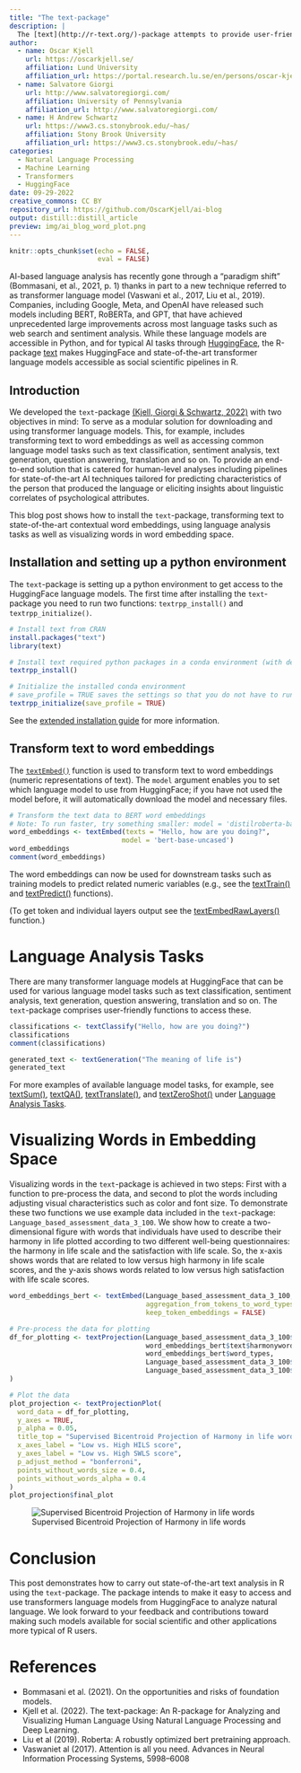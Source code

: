 ```yaml
---
title: "The text-package"
description: |
  The [text](http://r-text.org/)-package attempts to provide user-friendly access and pipelines to HuggingFace's transformer language models in R.
author:
  - name: Oscar Kjell 
    url: https://oscarkjell.se/
    affiliation: Lund University
    affiliation_url: https://portal.research.lu.se/en/persons/oscar-kjell
  - name: Salvatore Giorgi 
    url: http://www.salvatoregiorgi.com/
    affiliation: University of Pennsylvania
    affiliation_url: http://www.salvatoregiorgi.com/
  - name: H Andrew Schwartz  
    url: https://www3.cs.stonybrook.edu/~has/
    affiliation: Stony Brook University
    affiliation_url: https://www3.cs.stonybrook.edu/~has/
categories:
  - Natural Language Processing
  - Machine Learning
  - Transformers
  - HuggingFace
date: 09-29-2022
creative_commons: CC BY
repository_url: https://github.com/OscarKjell/ai-blog
output: distill::distill_article
preview: img/ai_blog_word_plot.png
---
```


```r
knitr::opts_chunk$set(echo = FALSE,
                      eval = FALSE)
```

AI-based language analysis has recently gone through a “paradigm shift” (Bommasani, et al., 2021, p. 1) thanks in part to a new technique referred to as transformer language model (Vaswani et al., 2017, Liu et al., 2019). Companies, including Google, Meta, and OpenAI have released such models including BERT, RoBERTa, and GPT, that have achieved unprecedented large improvements across most language tasks such as web search and sentiment analysis. While these language models are accessible in Python, and for typical AI tasks through [HuggingFace](https://huggingface.co/), the R-package [text](http://r-text.org/) makes HuggingFace and state-of-the-art transformer language models accessible as social scientific pipelines in R.


## Introduction

We developed the `text`-package [(Kjell, Giorgi & Schwartz, 2022)](https://psyarxiv.com/293kt) with two objectives in mind: 
To serve as a modular solution for downloading and using transformer language models. This, for example, includes transforming text to word embeddings as well as accessing common language model tasks such as text classification, sentiment analysis, text generation, question answering, translation and so on. 
To provide an end-to-end solution that is catered for human-level analyses including pipelines for state-of-the-art AI techniques tailored for predicting characteristics of the person that produced the language or eliciting insights about linguistic correlates of psychological attributes.

This blog post shows how to install the `text`-package, transforming text to state-of-the-art contextual word embeddings, using language analysis tasks as well as visualizing words in word embedding space.  

## Installation and setting up a python environment
The `text`-package is setting up a python environment to get access to the HuggingFace language models. The first time after installing the `text`-package you need to run two functions: `textrpp_install()` and `textrpp_initialize()`.  

```r
# Install text from CRAN
install.packages("text")
library(text)

# Install text required python packages in a conda environment (with defaults)
textrpp_install()

# Initialize the installed conda environment
# save_profile = TRUE saves the settings so that you do not have to run textrpp_initialize() again after restarting R
textrpp_initialize(save_profile = TRUE)
```


See the [extended installation guide](https://www.r-text.org/articles/huggingface_in_r_extended_installation_guide.html) for more information.

## Transform text to word embeddings
The [`textEmbed()`](https://www.r-text.org/reference/textEmbed.html) function is used to transform text to word embeddings (numeric representations of text). The `model` argument enables you to set which language model to use from HuggingFace; if you have not used the model before, it will automatically download the model and necessary files.

```r
# Transform the text data to BERT word embeddings
# Note: To run faster, try something smaller: model = 'distilroberta-base'.
word_embeddings <- textEmbed(texts = "Hello, how are you doing?",
                            model = 'bert-base-uncased')
word_embeddings
comment(word_embeddings)

```

The word embeddings can now be used for downstream tasks such as training models to predict related numeric variables (e.g., see the [textTrain()](https://www.r-text.org/reference/textTrain.html) and [textPredict()](https://www.r-text.org/reference/textPredict.html) functions).
  
(To get token and individual layers output see the [textEmbedRawLayers()](https://www.r-text.org/reference/textEmbedRawLayers.html) function.)


# Language Analysis Tasks
There are many transformer language models at HuggingFace that can be used for various language model tasks such as text classification, sentiment analysis, text generation, question answering, translation and so on. The `text`-package comprises user-friendly functions to access these.  

```r
classifications <- textClassify("Hello, how are you doing?")
classifications
comment(classifications)
```


```r
generated_text <- textGeneration("The meaning of life is")
generated_text

```

For more examples of available language model tasks, for example, see [textSum()](https://www.r-text.org/reference/textSum.html), [textQA()](https://www.r-text.org/reference/textQA.html), [textTranslate()](https://www.r-text.org/reference/textTranslate.html), and [textZeroShot()](https://www.r-text.org/reference/textZeroShot.html) under [Language Analysis Tasks](https://www.r-text.org/reference/index.html).


# Visualizing Words in Embedding Space
Visualizing words in the `text`-package is achieved in two steps: First with a function to pre-process the data, and second to plot the words including adjusting visual characteristics such as color and font size. 
To demonstrate these two functions we use example data included in the `text`-package: `Language_based_assessment_data_3_100`. We show how to create a two-dimensional figure with words that individuals have used to describe their harmony in life plotted according to two different well-being questionnaires: the harmony in life scale and the satisfaction with life scale. So, the x-axis shows words that are related to low versus high harmony in life scale scores, and the y-axis shows words related to low versus high satisfaction with life scale scores.

```r
word_embeddings_bert <- textEmbed(Language_based_assessment_data_3_100,
                                  aggregation_from_tokens_to_word_types = "mean",
                                  keep_token_embeddings = FALSE)

# Pre-process the data for plotting
df_for_plotting <- textProjection(Language_based_assessment_data_3_100$harmonywords, 
                                  word_embeddings_bert$text$harmonywords,
                                  word_embeddings_bert$word_types,
                                  Language_based_assessment_data_3_100$hilstotal, 
                                  Language_based_assessment_data_3_100$swlstotal
)

# Plot the data
plot_projection <- textProjectionPlot(
  word_data = df_for_plotting,
  y_axes = TRUE,
  p_alpha = 0.05,
  title_top = "Supervised Bicentroid Projection of Harmony in life words",
  x_axes_label = "Low vs. High HILS score",
  y_axes_label = "Low vs. High SWLS score",
  p_adjust_method = "bonferroni",
  points_without_words_size = 0.4,
  points_without_words_alpha = 0.4
)
plot_projection$final_plot

```

![Supervised Bicentroid Projection of Harmony in life words](img/ai_blog_word_plot.png)



# Conclusion
This post demonstrates how to carry out state-of-the-art text analysis in R using the `text`-package. The package intends to make it easy to access and use transformers language models from HuggingFace to analyze natural language. We look forward to your feedback and contributions toward making such models available for social scientific and other applications more typical of R users. 


# References
- Bommasani et al. (2021). On the opportunities and risks of foundation models.
- Kjell et al. (2022). The text-package: An R-package for Analyzing and Visualizing Human Language Using Natural Language Processing and Deep Learning.
- Liu et al (2019). Roberta: A robustly optimized bert pretraining approach.
- Vaswaniet al (2017). Attention is all you need. Advances in Neural Information Processing Systems, 5998–6008




